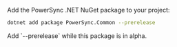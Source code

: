Add the PowerSync .NET NuGet package to your project:

```bash
dotnet add package PowerSync.Common --prerelease
```

<Note>
  Add `--prerelease` while this package is in alpha.
</Note>